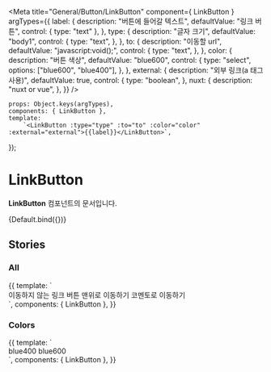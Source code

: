 
<Meta
    title="General/Button/LinkButton"
    component={ LinkButton }
    argTypes={{
        label: {
            description: "버튼에 들어갈 텍스트",
            defaultValue: "링크 버튼",
            control: { type: "text" },
        },
        type: {
            description: "글자 크기",
            defaultValue: "body1",
            control: {
                type: "text",
            },
        },
        to: {
            description: "이동할 url",
            defaultValue: "javascript:void();",
            control: {
                type: "text",
            },
        },
        color: {
            description: "버튼 색상",
            defaultValue: "blue600",
            control: {
                type: "select",
                options: ["blue600", "blue400"],
            },
        },
        external: {
            description: "외부 링크(a 태그 사용)",
            defaultValue: true,
            control: {
                type: "boolean",
        },
        nuxt: {
            description: "nuxt or vue",
        },
    }}
/>


    props: Object.keys(argTypes),
    components: { LinkButton },
    template:
        `<LinkButton :type="type" :to="to" :color="color" :external="external">{{label}}</LinkButton>`,
});

# LinkButton

**LinkButton** 컴포넌트의 문서입니다.

<Story name="Default" height="100px">
    {Default.bind({})}
</Story>

<ArgsTable story="Default" />

## Stories
### All

<Canvas>
    <Story name="All" height="100px">
        {{
            template: `
                <div>
                    <LinkButton>이동하지 않는 링크 버튼</LinkButton>
                    <LinkButton to="#" color="blue400" type="body2">맨위로 이동하기</LinkButton>
                    <LinkButton to="https://comento.kr" type="headline5">코멘토로 이동하기</LinkButton>
                </div>
        `,
            components: { LinkButton },
        }}
    </Story>
</Canvas>

### Colors
<Canvas>
    <Story name="Colors" height="100px">
        {{
            template: `
                <div>
                    <LinkButton color="blue400">blue400</LinkButton>
                    <LinkButton color="blue600">blue600</LinkButton>
                </div>
        `,
            components: { LinkButton },
        }}
    </Story>
</Canvas>
